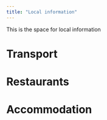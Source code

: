 ```yaml
---
title: "Local information"
---
```


This is the space for local information

# Transport

# Restaurants

# Accommodation

